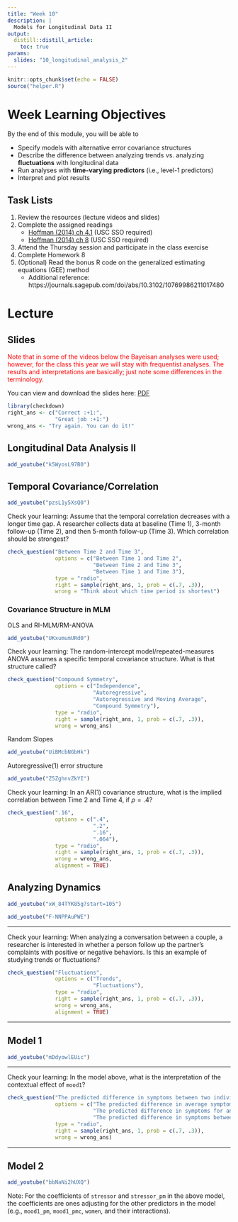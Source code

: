 ```yaml
---
title: "Week 10"
description: |
  Models for Longitudinal Data II
output: 
  distill::distill_article:
    toc: true
params:
  slides: "10_longitudinal_analysis_2"
---
```



```r
knitr::opts_chunk$set(echo = FALSE)
source("helper.R")
```

# Week Learning Objectives

By the end of this module, you will be able to 

- Specify models with alternative error covariance structures
- Describe the difference between analyzing trends vs. analyzing **fluctuations** with longitudinal data
- Run analyses with **time-varying predictors** (i.e., level-1 predictors)
- Interpret and plot results

## Task Lists

1. Review the resources (lecture videos and slides)
2. Complete the assigned readings
    * [Hoffman (2014) ch 4.1](https://www-taylorfrancis-com.libproxy1.usc.edu/books/9781315744094/chapters/10.4324/9781315744094-12) (USC SSO required)
    * [Hoffman (2014) ch 8](https://www-taylorfrancis-com.libproxy1.usc.edu/books/9781315744094/chapters/10.4324/9781315744094-17) (USC SSO required)
3. Attend the Thursday session and participate in the class exercise
4. Complete Homework 8
5. (Optional) Read the bonus R code on the generalized estimating equations (GEE) method
    * Additional reference: https://journals.sagepub.com/doi/abs/10.3102/10769986211017480

# Lecture

## Slides

<span style="color:red">Note that in some of the videos below the Bayeisan analyses were used; however, for the class this year we will stay with frequentist analyses. The results and interpretations are basically; just note some differences in the terminology.</span>

You can view and download the slides here: 
[PDF](`r file.path("slides", paste0(params$slides, ".pdf"))`){target="_blank"}

```r
library(checkdown)
right_ans <- c("Correct :+1:", 
               "Great job :+1:")
wrong_ans <- "Try again. You can do it!"
```

## Longitudinal Data Analysis II

```r
add_youtube("k5WyosL97B0")
```

## Temporal Covariance/Correlation

```r
add_youtube("pzsL1y5XsQ0")
```

Check your learning: Assume that the temporal correlation decreases with a longer time gap. A researcher collects data at baseline (Time 1), 3-month follow-up (Time 2), and then 5-month follow-up (Time 3). Which correlation should be strongest?

```r
check_question("Between Time 2 and Time 3",
               options = c("Between Time 1 and Time 2",
                           "Between Time 2 and Time 3",
                           "Between Time 1 and Time 3"),
               type = "radio", 
               right = sample(right_ans, 1, prob = c(.7, .3)), 
               wrong = "Think about which time period is shortest")
```

### Covariance Structure in MLM

OLS and RI-MLM/RM-ANOVA

```r
add_youtube("UKxumumURd0")
```

Check your learning: The random-intercept model/repeated-measures ANOVA assumes a specific temporal covariance structure. What is that structure called?

```r
check_question("Compound Symmetry",
               options = c("Independence",
                           "Autoregressive",
                           "Autoregressive and Moving Average",
                           "Compound Symmetry"),
               type = "radio", 
               right = sample(right_ans, 1, prob = c(.7, .3)), 
               wrong = wrong_ans)
```

Random Slopes

```r
add_youtube("UiBMcbNGbHk")
```

Autoregressive(1) error structure

```r
add_youtube("Z5ZghnvZkYI")
```

Check your learning: In an AR(1) covariance structure, what is the implied correlation between Time 2 and Time 4, if $\rho = .4$?

```r
check_question(".16",
               options = c(".4",
                           ".2",
                           ".16",
                           ".064"),
               type = "radio", 
               right = sample(right_ans, 1, prob = c(.7, .3)), 
               wrong = wrong_ans, 
               alignment = TRUE)
```

## Analyzing Dynamics

```r
add_youtube("xW_84TYK85g?start=105")
```

```r
add_youtube("F-NNPPAuPWE")
```

***

Check your learning: When analyzing a conversation between a couple, a researcher is interested in whether a person follow up the partner's complaints with positive or negative behaviors. Is this an example of studying trends or fluctuations?

```r
check_question("Fluctuations", 
               options = c("Trends", 
                           "Fluctuations"), 
               type = "radio", 
               right = sample(right_ans, 1, prob = c(.7, .3)), 
               wrong = wrong_ans, 
               alignment = TRUE)
```

***

## Model 1

```r
add_youtube("mDdyowlEUic")
```

***

Check your learning: In the model above, what is the interpretation of the contextual effect of `mood1`?

```r
check_question("The predicted difference in symptoms between two individuals with 1 unit difference in average negative mood on a day when both individuals have the same daily mood level", 
               options = c("The predicted difference in average symptoms between two individuals with 1 unit difference in average negative mood", 
                           "The predicted difference in symptoms for an individual across two days with 1 unit difference in mood", 
                           "The predicted difference in symptoms between two individuals with 1 unit difference in average negative mood on a day when both individuals have the same daily mood level"), 
               type = "radio", 
               right = sample(right_ans, 1, prob = c(.7, .3)), 
               wrong = wrong_ans)
```

***

## Model 2

```r
add_youtube("bbNaNi2hUXQ")
```

Note: For the coefficients of `stressor` and `stressor_pm` in the above model, the coefficients are ones adjusting for the other predictors in the model (e.g., `mood1_pm`, `mood1_pmc`, `women`, and their interactions). 
